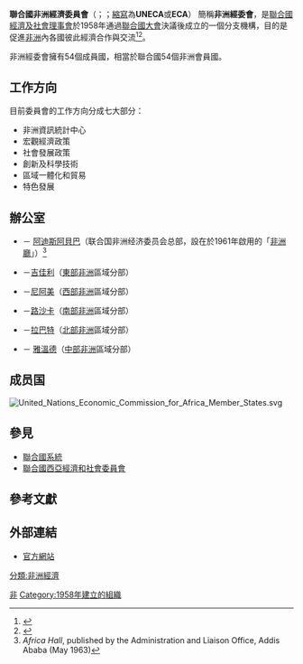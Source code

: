{{noteTA
|G1=地名
|1=zh-cn:亚的斯亚贝巴; zh-tw:阿迪斯阿貝巴;
|2=zh-cn:埃塞俄比亚; zh-tw:衣索比亞; zh-hk:埃塞俄比亞;
|3=zh-hans:基加利;zh-hk:基加利;zh-tw:吉佳利;
|4=zh:卢旺达;zh-hans:卢旺达;zh-hk:盧旺達;zh-tw:盧安達;
|5=zh-hans:尼亚美;zh-tw:尼阿美;
|6=zh-cn:卢萨卡; zh-tw:路沙卡; zh-hk:盧薩卡;
}}
{{Infobox United Nations
| name = 聯合國非洲經濟委員會<br />United Nations Economic Commission for Africa
| type = 地區分支
| acronyms = ECA
| image= [[File:United_Nations_Economic_Commission_for_Africa_Logo.svg|330px]]<br />[[File:African_Hall_Addis_Abeba.jpg|200px]]
| caption = 位在阿迪斯阿貝巴的總部－「[[非洲廳|非洲廳]]」
| headquarters = [[衣索比亞|衣索比亞]][[阿迪斯阿貝巴|阿迪斯阿貝巴]]
| head = {{tsl|en|Vera Songwe|維拉·松圭}}<small>（2017年－）</small><ref>[http://www.uneca.org/pages/executive-secretary ECA: Office of the Executive Secretary] {{webarchive|url=https://web.archive.org/web/20130927050254/http://www.uneca.org/pages/executive-secretary |date=2013-09-27 }}</ref>
|leader_title =執行秘書
| status = 活躍
| established = 1958年
| website = [http://www.uneca.org/ 官方網站]
| parent = [[聯合國經濟及社會理事會|ECOSOC]]
| map = United Nations Economic Commission for Africa Subregions.svg
| map_caption = 有著色之國家為非洲經委會的成員
}}

'''聯合國非洲經濟委員會'''（{{lang-en|'''U'''nited '''N'''ations Economic '''C'''ommission for '''A'''frica}}；{{lang-fr|Commission économique pour l'Afrique}}；[[縮寫|縮寫]]為'''UNECA'''或'''ECA'''） 簡稱'''非洲經委會'''，是[[聯合國經濟及社會理事會|聯合國經濟及社會理事會]]於1958年通過[[聯合國大會|聯合國大會]]決議後成立的一個分支機構，目的是促進[[非洲|非洲]]內各國彼此經濟合作與交流<ref>{{cite web|url=http://www.uneca.org/about_eca/overview_of_eca.htm|title=Overview of the ECA|publisher=UNECA|deadurl=yes|archiveurl=https://web.archive.org/web/20080916140341/http://www.uneca.org/about_eca/overview_of_eca.htm|archivedate=2008-09-16}}</ref><ref name="UN_ARES1155XII">{{UN document |docid=A-RES-1155(XII) |type=Resolution |body=大會 |session=12 |resolution_number=1155 |accessdate=2008-08-26|title=Proposed Economic Commission for Africa|date=26 November 1957}}</ref>。

非洲經委會擁有54個成員國，相當於聯合國54個非洲會員國。

== 工作方向 ==
目前委員會的工作方向分成七大部分：
* 非洲資訊統計中心
* 宏觀經濟政策
* 社會發展政策
* 創新及科學技術
* 區域一體化和貿易
* 特色發展

== 辦公室 ==
* {{flag|Ethiopia}} － [[阿迪斯阿貝巴|阿迪斯阿貝巴]]（联合国非洲经济委员会总部，設在於1961年啟用的「[[非洲廳|非洲廳]]」）<ref>''Africa Hall'', published by the Administration and Liaison Office, Addis Ababa (May 1963)</ref>
* {{flag|Rwanda}} －[[吉佳利|吉佳利]]（[[東部非洲|東部非洲]]區域分部）
* {{flag|Niger}} －[[尼阿美|尼阿美]]（[[西部非洲|西部非洲]]區域分部）
* {{flag|Zambia}} －[[路沙卡|路沙卡]]（[[南部非洲|南部非洲]]區域分部）
* {{flag|Morocco}} －[[拉巴特|拉巴特]]（[[北部非洲|北部非洲]]區域分部）
* {{flag|Cameroon}} － [[雅溫德|雅溫德]]（[[中部非洲|中部非洲]]區域分部）
== 成员国 ==
[[File:United_Nations_Economic_Commission_for_Africa_Member_States.svg|thumb]]
{{columns-list|colwidth=22em|
*{{flagcountry|Algeria}}
*{{flagcountry|Angola}}
*{{flagcountry|Benin}}
*{{flagcountry|Botswana}}
*{{flagcountry|Burkina Faso}}
*{{flagcountry|Burundi}}
*{{flagcountry|Cape Verde}}
*{{flagcountry|Cameroon}}
*{{flagcountry|Central African Republic}}
*{{flagcountry|Chad}}
*{{flagcountry|Comoros}}
*{{flagcountry|Congo}}
*{{flagcountry|Côte d'Ivoire}}
*{{flagcountry|Democratic Republic of the Congo}}
*{{flagcountry|Djibouti}}
*{{flagcountry|Egypt}}
*{{flagcountry|Eritrea}}
*{{flagcountry|Ethiopia}}
*{{flagcountry|Equatorial Guinea}}
*{{flagcountry|Gabon}}
*{{flagcountry|Gambia}} 
*{{flagcountry|Ghana}}
*{{flagcountry|Guinea}}
*{{flagcountry|Guinea-Bissau}}
*{{flagcountry|Kenya}}
*{{flagcountry|Lesotho}}
*{{flagcountry|Liberia}}
*{{flagcountry|Libya}}
*{{flagcountry|Madagascar}}
*{{flagcountry|Malawi}}
*{{flagcountry|Mali}}
*{{flagcountry|Mauritania}}
*{{flagcountry|Mauritius}}
*{{flagcountry|Mozambique}}
*{{flagcountry|Morocco}}
*{{flagcountry|Namibia}}
*{{flagcountry|Niger}}
*{{flagcountry|Nigeria}}
*{{flagcountry|Rwanda}}
*{{flagcountry|Sao Tome and Principe}}
*{{flagcountry|Senegal}}
*{{flagcountry|Seychelles}}
*{{flagcountry|Sierra Leone}}
*{{flagcountry|Somalia}}
*{{flagcountry|South Africa}}
*{{flagcountry|South Sudan}}
*{{flagcountry|Sudan}}
*{{flagcountry|Swaziland}}
*{{flagcountry|Tanzania}} 
*{{flagcountry|Togo}}
*{{flagcountry|Tunisia}}
*{{flagcountry|Uganda}}
*{{flagcountry|Zambia}}
*{{flagcountry|Zimbabwe}}
}}

== 參見 ==
{{Portal|非洲}}
{{Portal|聯合國}}
* [[聯合國系統|聯合國系統]]
* [[聯合國西亞經濟和社會委員會|聯合國西亞經濟和社會委員會]]

== 參考文獻 ==
{{Reflist|2}}

== 外部連結 ==
* {{en}}[http://www.uneca.org/ 官方網站] {{Wayback|url=http://www.uneca.org/ |date=20140226101449 }}

[[Category:由聯合國建立的機構|非]]
[[Category:1958年建立的組織|Category:1958年建立的組織]]
[[分類:非洲經濟|分類:非洲經濟]]